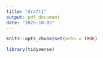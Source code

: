```yaml
---
title: "draft1"
output: pdf_document
date: "2025-10-05"
---
```


```r
knitr::opts_chunk$set(echo = TRUE)

library(tidyverse)
```

```r


```


